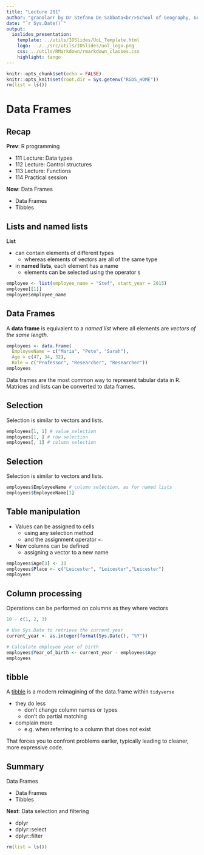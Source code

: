 ```yaml
---
title: "Lecture 201"
author: "granolarr by Dr Stefano De Sabbata<br/>School of Geography, Geology, and the Env.<br/>University of Leicester<br/><a href=\"https://github.com/sdesabbata/granolarr\">github.com/sdesabbata/granolarr</a><br/><a href=\"mailto:s.desabbata@le.ac.uk\">s.desabbata&commat;le.ac.uk</a> &vert; <a href=\"https://twitter.com/maps4thought\">&commat;maps4thought</a><br/>licensed under <a href=\"https://www.gnu.org/licenses/gpl-3.0.html\">GNU GPL v3.0</a>"
date: "`r Sys.Date()`"
output:
  ioslides_presentation:
    template: ../utils/IOSlides/UoL_Template.html
    logo: ../../src/utils/IOSlides/uol_logo.png
    css: ../utils/RMarkdown/rmarkdown_classes.css
    highlight: tango
---
```


```r
knitr::opts_chunk$set(echo = FALSE)
knitr::opts_knit$set(root.dir = Sys.getenv("RGDS_HOME"))
rm(list = ls())
```



# Data Frames



## Recap

**Prev**: R programming

- 111 Lecture: Data types
- 112 Lecture: Control structures
- 113 Lecture: Functions
- 114 Practical session

**Now**: Data Frames

- Data Frames
- Tibbles


## Lists and named lists

**List**

- can contain elements of different types
  - whereas elements of vectors are all of the same type
- in **named lists**, each element has a name
  - elements can be selected using the operator `$`

```r
employee <- list(employee_name = "Stef", start_year = 2015)
employee[[1]]
employee$employee_name
```



## Data Frames

A **data frame** is equivalent to a *named list* where all elements are *vectors of the same length*.

```r
employees <- data.frame(
  EmployeeName = c("Maria", "Pete", "Sarah"),
  Age = c(47, 34, 32),
  Role = c("Professor", "Researcher", "Researcher"))
employees
```

Data frames are the most common way to represent tabular data in R. Matrices and lists can be converted to data frames.

<!--
**Note:** As is common in R, the elements of an eventual too short column are recycled to match column lengths.
-->

## Selection

Selection is similar to vectors and lists.

```r
employees[1, 1] # value selection
employees[1, ] # row selection
employees[, 1] # column selection
```


## Selection

Selection is similar to vectors and lists.

```r
employees$EmployeeName # column selection, as for named lists
employees$EmployeeName[1]
```



## Table manipulation

- Values can be assigned to cells
  - using any selection method 
  - and the assignment operator `<-`
- New columns can be defined 
  - assigning a vector to a new name

```r
employees$Age[3] <- 33 
employees$Place <- c("Leicester", "Leicester","Leicester") 
employees
```



## Column processing

Operations can be performed on columns as they where vectors

```r
10 - c(1, 2, 3)
```

```r
# Use Sys.Date to retrieve the current year
current_year <- as.integer(format(Sys.Date(), "%Y"))

# Calculate employee year of birth
employees$Year_of_birth <- current_year - employees$Age
employees
```



## tibble

A [tibble](https://tibble.tidyverse.org/) is a modern reimagining of the data.frame within `tidyverse`

- they do less 
    - don’t change column names or types
    - don’t do partial matching
- complain more
    - e.g. when referring to a column that does not exist
    
That forces you to confront problems earlier, typically leading to cleaner, more expressive code.



## Summary

Data Frames

- Data Frames
- Tibbles

**Next**: Data selection and filtering

- dplyr
- dplyr::select
- dplyr::filter

```r
rm(list = ls())
```
